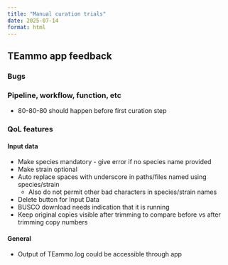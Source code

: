 ```yaml
---
title: "Manual curation trials"
date: 2025-07-14
format: html
---
```


## TEammo app feedback

### Bugs

### Pipeline, workflow, function, etc
* 80-80-80 should happen before first curation step

### QoL features
#### Input data
* Make species mandatory - give error if no species name provided
* Make strain optional
* Auto replace spaces with underscore in paths/files named using species/strain
  * Also do not permit other bad characters in species/strain names
* Delete button for Input Data
* BUSCO download needs indication that it is running
* Keep original copies visible after trimming to compare before vs after trimming copy numbers

#### General
* Output of TEammo.log could be accessible through app